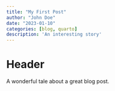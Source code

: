 ```yaml
---
title: "My First Post"
author: "John Doe"
date: "2023-01-10"
categories: [blog, quarto]
description: 'An interesting story'
---
```


# Header

A wonderful tale about a great blog post.
